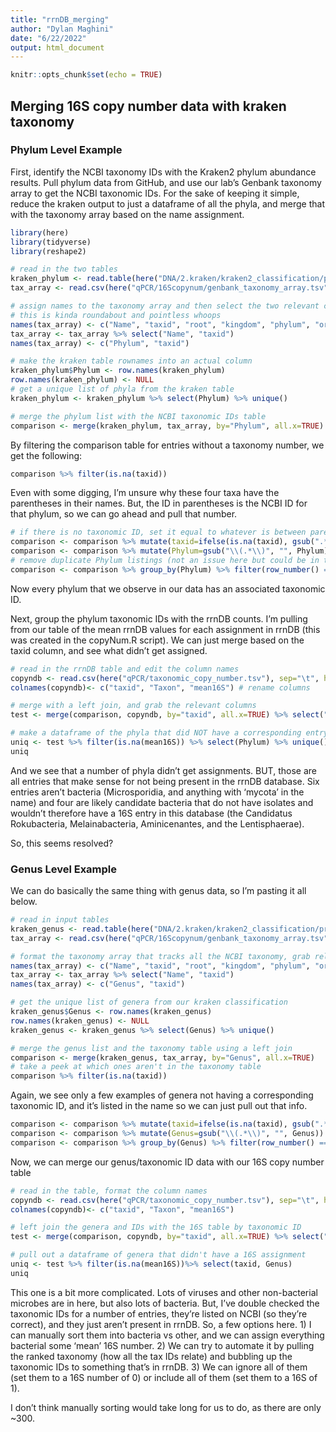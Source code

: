 ```yaml
---
title: "rrnDB_merging"
author: "Dylan Maghini"
date: "6/22/2022"
output: html_document
---
```


```r
knitr::opts_chunk$set(echo = TRUE)
```


## Merging 16S copy number data with kraken taxonomy

### Phylum Level Example
First, identify the NCBI taxonomy IDs with the Kraken2 phylum abundance results. Pull phylum data from GitHub, and use our lab's Genbank taxonomy array to get the NCBI taxonomic IDs. For the sake of keeping it simple, reduce the kraken output to just a dataframe of all the phyla, and merge that with the taxonomy array based on the name assignment.  

```r
library(here)
library(tidyverse)
library(reshape2)

# read in the two tables
kraken_phylum <- read.table(here("DNA/2.kraken/kraken2_classification/processed_results_krakenonly/taxonomy_matrices_classified_only/kraken_phylum_percentage.txt"), sep="\t", header=TRUE)
tax_array <- read.csv(here("qPCR/16Scopynum/genbank_taxonomy_array.tsv"), header=FALSE, sep="\t")

# assign names to the taxonomy array and then select the two relevant columns and rename accordingly
# this is kinda roundabout and pointless whoops
names(tax_array) <- c("Name", "taxid", "root", "kingdom", "phylum", "order", "class", "family", "Genus", "species", "strain")
tax_array <- tax_array %>% select("Name", "taxid")
names(tax_array) <- c("Phylum", "taxid")

# make the kraken table rownames into an actual column
kraken_phylum$Phylum <- row.names(kraken_phylum)
row.names(kraken_phylum) <- NULL
# get a unique list of phyla from the kraken table
kraken_phylum <- kraken_phylum %>% select(Phylum) %>% unique()

# merge the phylum list with the NCBI taxonomic IDs table
comparison <- merge(kraken_phylum, tax_array, by="Phylum", all.x=TRUE)
```

By filtering the comparison table for entries without a taxonomy number, we get the following:
```r
comparison %>% filter(is.na(taxid))
```

Even with some digging, I'm unsure why these four taxa have the parentheses in their names. But, the ID in parentheses is the NCBI ID for that phylum, so we can go ahead and pull that number. 

```r
# if there is no taxonomic ID, set it equal to whatever is between parentheses for the Phylum name, and edit the Phylum name
comparison <- comparison %>% mutate(taxid=ifelse(is.na(taxid), gsub(".*\\(", "", gsub("\\)", "", Phylum)), taxid))
comparison <- comparison %>% mutate(Phylum=gsub("\\(.*\\)", "", Phylum))
# remove duplicate Phylum listings (not an issue here but could be in the future)
comparison <- comparison %>% group_by(Phylum) %>% filter(row_number() == 1)
```

Now every phylum that we observe in our data has an associated taxonomic ID. 

Next, group the phylum taxonomic IDs with the rrnDB counts. I'm pulling from our table of the mean rrnDB values for each assignment in rrnDB (this was created in the copyNum.R script). We can just merge based on the taxid column, and see what didn't get assigned. 

```r
# read in the rrnDB table and edit the column names
copyndb <- read.csv(here("qPCR/taxonomic_copy_number.tsv"), sep="\t", header=TRUE)
colnames(copyndb)<- c("taxid", "Taxon", "mean16S") # rename columns

# merge with a left join, and grab the relevant columns
test <- merge(comparison, copyndb, by="taxid", all.x=TRUE) %>% select("taxid", "Phylum", "mean16S") 

# make a dataframe of the phyla that did NOT have a corresponding entry in rrnDB
uniq <- test %>% filter(is.na(mean16S)) %>% select(Phylum) %>% unique()
uniq
```

And we see that a number of phyla didn't get assignments. BUT, those are all entries that make sense for not being present in the rrnDB database. Six entries aren't bacteria (Microsporidia, and anything with 'mycota' in the name) and four are likely candidate bacteria that do not have isolates and wouldn't therefore have a 16S entry in this database (the Candidatus Rokubacteria, Melainabacteria, Aminicenantes, and the Lentisphaerae). 

So, this seems resolved? 

### Genus Level Example

We can do basically the same thing with genus data, so I'm pasting it all below. 

```r

# read in input tables
kraken_genus <- read.table(here("DNA/2.kraken/kraken2_classification/processed_results_krakenonly/taxonomy_matrices_classified_only/kraken_genus_percentage.txt"), sep="\t", header=TRUE)
tax_array <- read.csv(here("qPCR/16Scopynum/genbank_taxonomy_array.tsv"), header=FALSE, sep="\t")

# format the taxonomy array that tracks all the NCBI taxonomy, grab relevant columns
names(tax_array) <- c("Name", "taxid", "root", "kingdom", "phylum", "order", "class", "family", "Genus", "species", "strain")
tax_array <- tax_array %>% select("Name", "taxid")
names(tax_array) <- c("Genus", "taxid")

# get the unique list of genera from our kraken classification
kraken_genus$Genus <- row.names(kraken_genus)
row.names(kraken_genus) <- NULL
kraken_genus <- kraken_genus %>% select(Genus) %>% unique()

# merge the genus list and the taxonomy table using a left join
comparison <- merge(kraken_genus, tax_array, by="Genus", all.x=TRUE)
# take a peek at which ones aren't in the taxonomy table
comparison %>% filter(is.na(taxid))
```
Again, we see only a few examples of genera not having a corresponding taxonomic ID, and it's listed in the name so we can just pull out that info. 
```r
comparison <- comparison %>% mutate(taxid=ifelse(is.na(taxid), gsub(".*\\(", "", gsub("\\)", "", Genus)), taxid))
comparison <- comparison %>% mutate(Genus=gsub("\\(.*\\)", "", Genus))
comparison <- comparison %>% group_by(Genus) %>% filter(row_number() == 1) # removing duplicate rows in case that's ever a problem
```

Now, we can merge our genus/taxonomic ID data with our 16S copy number table

```r
# read in the table, format the column names
copyndb <- read.csv(here("qPCR/taxonomic_copy_number.tsv"), sep="\t", header=TRUE)
colnames(copyndb)<- c("taxid", "Taxon", "mean16S")

# left join the genera and IDs with the 16S table by taxonomic ID
test <- merge(comparison, copyndb, by="taxid", all.x=TRUE) %>% select("taxid", "Genus", "mean16S")

# pull out a dataframe of genera that didn't have a 16S assignment
uniq <- test %>% filter(is.na(mean16S))%>% select(taxid, Genus)
uniq
```

This one is a bit more complicated. Lots of viruses and other non-bacterial microbes are in here, but also lots of bacteria. But, I've double checked the taxonomic IDs for a number of entries, they're listed on NCBI (so they're correct), and they just aren't present in rrnDB. 
So, a few options here. 
1) I can manually sort them into bacteria vs other, and we can assign everything bacterial some 'mean' 16S number. 
2) We can try to automate it by pulling the ranked taxonomy (how all the tax IDs relate) and bubbling up the taxonomic IDs to something that's in rrnDB. 
3) We can ignore all of them (set them to a 16S number of 0) or include all of them (set them to a 16S of 1). 

I don't think manually sorting would take long for us to do, as there are only ~300. 